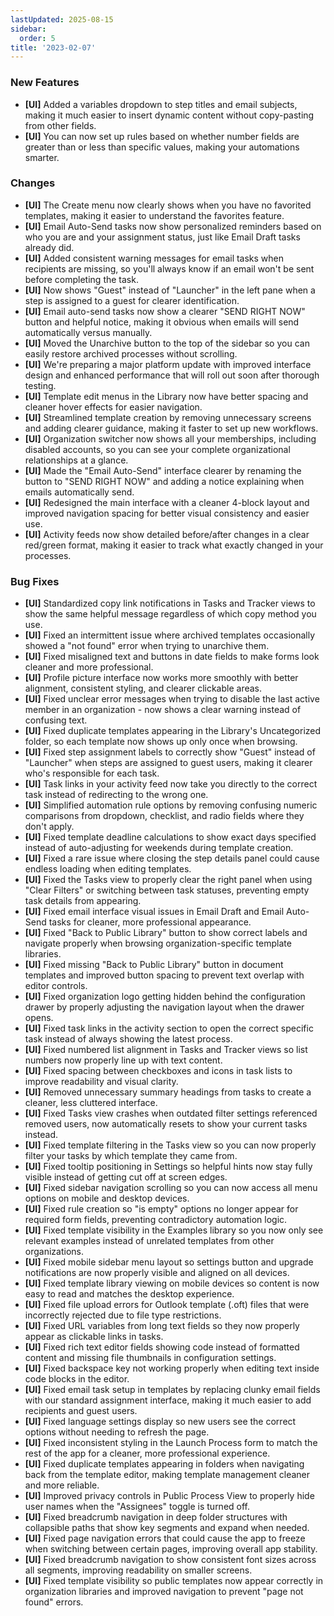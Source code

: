 ```yaml
---
lastUpdated: 2025-08-15
sidebar:
  order: 5
title: '2023-02-07'
---
```


### New Features

- **[UI]** Added a variables dropdown to step titles and email subjects, making it much easier to insert dynamic content without copy-pasting from other fields.
- **[UI]** You can now set up rules based on whether number fields are greater than or less than specific values, making your automations smarter.

### Changes

- **[UI]** The Create menu now clearly shows when you have no favorited templates, making it easier to understand the favorites feature.
- **[UI]** Email Auto-Send tasks now show personalized reminders based on who you are and your assignment status, just like Email Draft tasks already did.
- **[UI]** Added consistent warning messages for email tasks when recipients are missing, so you'll always know if an email won't be sent before completing the task.
- **[UI]** Now shows "Guest" instead of "Launcher" in the left pane when a step is assigned to a guest for clearer identification.
- **[UI]** Email auto-send tasks now show a clearer "SEND RIGHT NOW" button and helpful notice, making it obvious when emails will send automatically versus manually.
- **[UI]** Moved the Unarchive button to the top of the sidebar so you can easily restore archived processes without scrolling.
- **[UI]** We're preparing a major platform update with improved interface design and enhanced performance that will roll out soon after thorough testing.
- **[UI]** Template edit menus in the Library now have better spacing and cleaner hover effects for easier navigation.
- **[UI]** Streamlined template creation by removing unnecessary screens and adding clearer guidance, making it faster to set up new workflows.
- **[UI]** Organization switcher now shows all your memberships, including disabled accounts, so you can see your complete organizational relationships at a glance.
- **[UI]** Made the "Email Auto-Send" interface clearer by renaming the button to "SEND RIGHT NOW" and adding a notice explaining when emails automatically send.
- **[UI]** Redesigned the main interface with a cleaner 4-block layout and improved navigation spacing for better visual consistency and easier use.
- **[UI]** Activity feeds now show detailed before/after changes in a clear red/green format, making it easier to track what exactly changed in your processes.

### Bug Fixes

- **[UI]** Standardized copy link notifications in Tasks and Tracker views to show the same helpful message regardless of which copy method you use.
- **[UI]** Fixed an intermittent issue where archived templates occasionally showed a "not found" error when trying to unarchive them.
- **[UI]** Fixed misaligned text and buttons in date fields to make forms look cleaner and more professional.
- **[UI]** Profile picture interface now works more smoothly with better alignment, consistent styling, and clearer clickable areas.
- **[UI]** Fixed unclear error messages when trying to disable the last active member in an organization - now shows a clear warning instead of confusing text.
- **[UI]** Fixed duplicate templates appearing in the Library's Uncategorized folder, so each template now shows up only once when browsing.
- **[UI]** Fixed step assignment labels to correctly show "Guest" instead of "Launcher" when steps are assigned to guest users, making it clearer who's responsible for each task.
- **[UI]** Task links in your activity feed now take you directly to the correct task instead of redirecting to the wrong one.
- **[UI]** Simplified automation rule options by removing confusing numeric comparisons from dropdown, checklist, and radio fields where they don't apply.
- **[UI]** Fixed template deadline calculations to show exact days specified instead of auto-adjusting for weekends during template creation.
- **[UI]** Fixed a rare issue where closing the step details panel could cause endless loading when editing templates.
- **[UI]** Fixed the Tasks view to properly clear the right panel when using "Clear Filters" or switching between task statuses, preventing empty task details from appearing.
- **[UI]** Fixed email interface visual issues in Email Draft and Email Auto-Send tasks for cleaner, more professional appearance.
- **[UI]** Fixed "Back to Public Library" button to show correct labels and navigate properly when browsing organization-specific template libraries.
- **[UI]** Fixed missing "Back to Public Library" button in document templates and improved button spacing to prevent text overlap with editor controls.
- **[UI]** Fixed organization logo getting hidden behind the configuration drawer by properly adjusting the navigation layout when the drawer opens.
- **[UI]** Fixed task links in the activity section to open the correct specific task instead of always showing the latest process.
- **[UI]** Fixed numbered list alignment in Tasks and Tracker views so list numbers now properly line up with text content.
- **[UI]** Fixed spacing between checkboxes and icons in task lists to improve readability and visual clarity.
- **[UI]** Removed unnecessary summary headings from tasks to create a cleaner, less cluttered interface.
- **[UI]** Fixed Tasks view crashes when outdated filter settings referenced removed users, now automatically resets to show your current tasks instead.
- **[UI]** Fixed template filtering in the Tasks view so you can now properly filter your tasks by which template they came from.
- **[UI]** Fixed tooltip positioning in Settings so helpful hints now stay fully visible instead of getting cut off at screen edges.
- **[UI]** Fixed sidebar navigation scrolling so you can now access all menu options on mobile and desktop devices.
- **[UI]** Fixed rule creation so "is empty" options no longer appear for required form fields, preventing contradictory automation logic.
- **[UI]** Fixed template visibility in the Examples library so you now only see relevant examples instead of unrelated templates from other organizations.
- **[UI]** Fixed mobile sidebar menu layout so settings button and upgrade notifications are now properly visible and aligned on all devices.
- **[UI]** Fixed template library viewing on mobile devices so content is now easy to read and matches the desktop experience.
- **[UI]** Fixed file upload errors for Outlook template (.oft) files that were incorrectly rejected due to file type restrictions.
- **[UI]** Fixed URL variables from long text fields so they now properly appear as clickable links in tasks.
- **[UI]** Fixed rich text editor fields showing code instead of formatted content and missing file thumbnails in configuration settings.
- **[UI]** Fixed backspace key not working properly when editing text inside code blocks in the editor.
- **[UI]** Fixed email task setup in templates by replacing clunky email fields with our standard assignment interface, making it much easier to add recipients and guest users.
- **[UI]** Fixed language settings display so new users see the correct options without needing to refresh the page.
- **[UI]** Fixed inconsistent styling in the Launch Process form to match the rest of the app for a cleaner, more professional experience.
- **[UI]** Fixed duplicate templates appearing in folders when navigating back from the template editor, making template management cleaner and more reliable.
- **[UI]** Improved privacy controls in Public Process View to properly hide user names when the "Assignees" toggle is turned off.
- **[UI]** Fixed breadcrumb navigation in deep folder structures with collapsible paths that show key segments and expand when needed.
- **[UI]** Fixed page navigation errors that could cause the app to freeze when switching between certain pages, improving overall app stability.
- **[UI]** Fixed breadcrumb navigation to show consistent font sizes across all segments, improving readability on smaller screens.
- **[UI]** Fixed template visibility so public templates now appear correctly in organization libraries and improved navigation to prevent "page not found" errors.